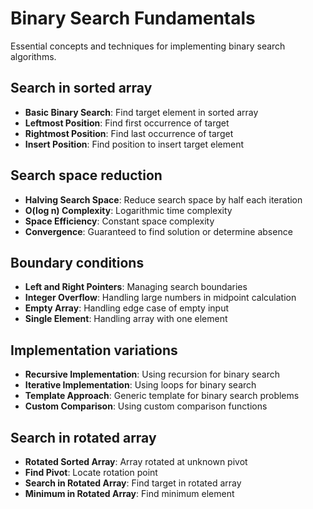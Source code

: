 # Binary Search Fundamentals

Essential concepts and techniques for implementing binary search algorithms.

## Search in sorted array

- **Basic Binary Search**: Find target element in sorted array
- **Leftmost Position**: Find first occurrence of target
- **Rightmost Position**: Find last occurrence of target
- **Insert Position**: Find position to insert target element

## Search space reduction

- **Halving Search Space**: Reduce search space by half each iteration
- **O(log n) Complexity**: Logarithmic time complexity
- **Space Efficiency**: Constant space complexity
- **Convergence**: Guaranteed to find solution or determine absence

## Boundary conditions

- **Left and Right Pointers**: Managing search boundaries
- **Integer Overflow**: Handling large numbers in midpoint calculation
- **Empty Array**: Handling edge case of empty input
- **Single Element**: Handling array with one element

## Implementation variations

- **Recursive Implementation**: Using recursion for binary search
- **Iterative Implementation**: Using loops for binary search
- **Template Approach**: Generic template for binary search problems
- **Custom Comparison**: Using custom comparison functions

## Search in rotated array

- **Rotated Sorted Array**: Array rotated at unknown pivot
- **Find Pivot**: Locate rotation point
- **Search in Rotated Array**: Find target in rotated array
- **Minimum in Rotated Array**: Find minimum element
